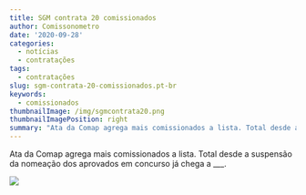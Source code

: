 ```yaml
---
title: SGM contrata 20 comissionados
author: Comissonometro
date: '2020-09-28'
categories:
  - notícias
  - contratações
tags:
  - contratações
slug: sgm-contrata-20-comissionados.pt-br
keywords:
  - comissionados
thumbnailImage: /img/sgmcontrata20.png
thumbnailImagePosition: right
summary: "Ata da Comap agrega mais comissionados a lista. Total desde a suspensão da nomeação dos aprovados em concurso já chega a ___."
---
```


Ata da Comap agrega mais comissionados a lista. Total desde a suspensão da nomeação dos aprovados em concurso já chega a ___.

![](/img/sgmcontrata20.png)

